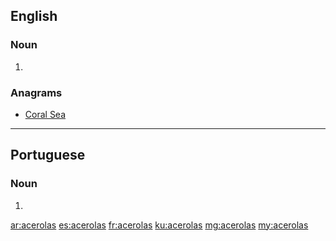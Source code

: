 ==English==

===Noun===
{{head|en|plural}}

# {{plural of|acerola|lang=en}}

===Anagrams===
* [[Coral Sea#English|Coral Sea]]

----

==Portuguese==

===Noun===
{{head|pt|plural}} {{g|f}}

# {{plural of|acerola|lang=pt}}

[[ar:acerolas]]
[[es:acerolas]]
[[fr:acerolas]]
[[ku:acerolas]]
[[mg:acerolas]]
[[my:acerolas]]
